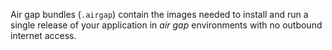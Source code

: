 Air gap bundles (`.airgap`) contain the images needed to install and run a single release of your application in _air gap_ environments with no outbound internet access.